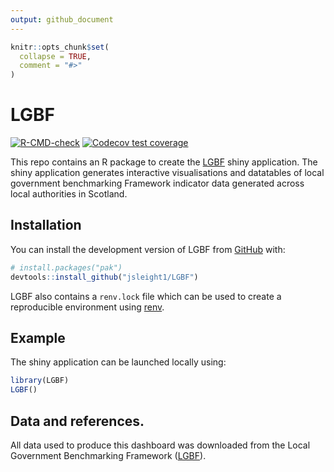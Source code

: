 ```yaml
---
output: github_document
---
```


<!-- README.md is generated from README.Rmd. Please edit that file -->

```r
knitr::opts_chunk$set(
  collapse = TRUE,
  comment = "#>"
)
```

# LGBF

<!-- badges: start -->
[![R-CMD-check](https://github.com/jsleight1/LGBF/actions/workflows/check-standard.yaml/badge.svg)](https://github.com/jsleight1/LGBF/actions/workflows/check-standard.yaml)
[![Codecov test coverage](https://codecov.io/gh/jsleight1/LGBF/branch/main/graph/badge.svg)](https://app.codecov.io/gh/jsleight1/LGBF/?branch=main)
<!-- badges: end -->


This repo contains an R package to create the [LGBF](https://jack-sleight.shinyapps.io/LGBF/) shiny application.
The shiny application generates interactive visualisations and datatables
of local government benchmarking Framework indicator data generated across
local authorities in Scotland.

## Installation

You can install the development version of LGBF from [GitHub](https://github.com/) with:

```r
# install.packages("pak")
devtools::install_github("jsleight1/LGBF")
```

LGBF also contains a `renv.lock` file which can be used to create
a reproducible environment using [renv](https://rstudio.github.io/renv/articles/renv.html).

## Example

The shiny application can be launched locally using:

```r
library(LGBF)
LGBF()
```

## Data and references.

All data used to produce this dashboard was downloaded from the
Local Government Benchmarking Framework ([LGBF](https://www.improvementservice.org.uk/benchmarking/explore-the-data)).
